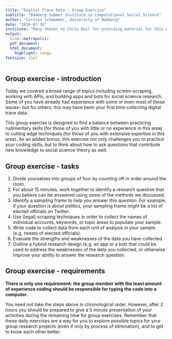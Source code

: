 ```yaml
---
title: "Digital Trace Data - Group Exercise"
subtitle: "Bamberg Summer Institute in Computational Social Science"
author: "Carsten Schwemmer, University of Bamberg"
date: "2019-07-30"
institute: "Many thanks to Chris Bail for providing material for this exercise"
output: 
  binb::metropolis:
  pdf_document:
  html_document:
    highlight: tango
fontsize: 11pt
---
```


## Group exercise - introduction

Today we covered a broad range of topics including screen-scraping, working with APIs, and building apps and bots for social science research. Some of you have already had experience with some or even most of these issues-- but for others, this may have been your first time collecting digital trace data. 

This group exercise is designed to find a balance between practicing rudimentary skills (for those of you with little or no experience in this area) to cutting edge techniques (for those of you with extensive expertise in this area). As an added bonus, this exercise not only challenges you to practice your coding skills, but to think about how to ask questions that contribute new knowledge to social science theory as well.

## Group exercise - tasks


1) Divide yourselves into groups of four by counting off in order around the room.
2) For about 15 minutes, work together to identify a research question that you believe can be answered using some of the methods we discussed.
3) Identify a sampling frame to help you answer this question. For example, if your question is about politics, your sampling frame might be a list of elected officials on Twitter.
4) Use (legal) scraping techniques in order to collect the names of individual accounts, keywords, or topic areas to populate your sample.
5) Write code to collect data from each unit of analysis in your sample (e.g. tweets of elected officials).
6) Evaluate the strengths and weaknesses of the data you have collected.
7) Outline a hybrid research design (e.g. an app or a bot) that could be used to address the weaknesses of the data you collected, or otherwise improve your ability to answer the research question.



## Group exercise - requirements

**There is only one requirement: the group member with the least amount of experience coding should be responsible for typing the code into a computer.** 

You need not take the steps above in chronological order. However, after 2 hours you should be prepared to give a 5 minute presentation of your activities during the remaining time for group exercises. Remember that these daily exercises are a way for you to explore possible topics for your group research projects (even if only by process of elimination), and to get to know each other better.

## 

\begin{center}
\LARGE{Questions?}
\end{center}


